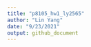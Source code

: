 ```yaml
---
title: "p8105_hw1_ly2565"
author: "Lin Yang"
date: "9/23/2021"
output: github_document
---
```















